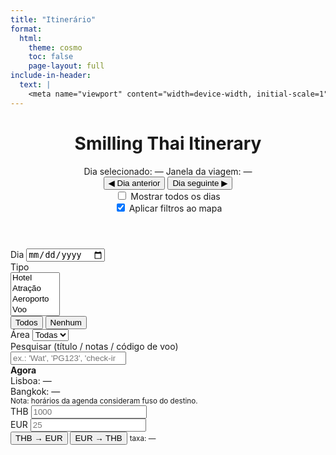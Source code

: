 ```yaml
---
title: "Itinerário"
format:
  html:
    theme: cosmo
    toc: false
    page-layout: full
include-in-header:
  text: |
    <meta name="viewport" content="width=device-width, initial-scale=1">
---
```



```{=html}

<link rel="stylesheet" href="styles.css">

<header class="tp-header">
  <div class="tp-header-left">
    <h1 class="tp-title">Smilling Thai Itinerary</h1>
    <div class="tp-sub">
      <span class="label">Dia selecionado:</span>
      <span id="current-day" class="badge bg-primary">—</span>
      <span class="label">Janela da viagem:</span>
      <span id="trip-range" class="badge bg-secondary">—</span>
    </div>
  </div>
  <div class="tp-header-right">
    <div class="btn-group" role="group">
      <button id="btn-prev" class="btn btn-outline-primary">◀ Dia anterior</button>
      <button id="btn-next" class="btn btn-outline-primary">Dia seguinte ▶</button>
    </div>
    <div class="form-check form-switch mx-3">
      <input class="form-check-input" type="checkbox" id="sw-all-days">
      <label class="form-check-label" for="sw-all-days">Mostrar todos os dias</label>
    </div>
    <div class="form-check form-switch">
      <input class="form-check-input" type="checkbox" id="sw-map-filter" checked>
      <label class="form-check-label" for="sw-map-filter">Aplicar filtros ao mapa</label>
    </div>
  </div>
</header>

<div class="tp-container">
  <!-- Coluna ESQUERDA -->
  <div class="tp-left">
    <div id="map"></div>
    <div id="legend" class="tp-legend"></div>

    <!-- Filtros movidos para baixo do mapa -->
    <div class="tp-controls mt-3">
      <div class="row g-2 align-items-end">
        <div class="col-12 col-lg-4">
          <label for="flt-day" class="form-label">Dia</label>
          <input id="flt-day" type="date" class="form-control" />
        </div>
        <div class="col-12 col-lg-4">
          <label for="flt-type" class="form-label">Tipo</label>
          <div class="d-flex gap-2">
            <select id="flt-type" class="form-select" multiple>
              <option value="Hotel">Hotel</option>
              <option value="Atração">Atração</option>
              <option value="Aeroporto">Aeroporto</option>
              <option value="Voo">Voo</option>
              <option value="Restaurante">Restaurante</option>
              <option value="Transporte">Transporte</option>
              <option value="Sugestao">Sugestão</option>
            </select>
            <div class="btn-group-vertical">
              <button id="btn-types-all" class="btn btn-sm btn-outline-secondary">Todos</button>
              <button id="btn-types-none" class="btn btn-sm btn-outline-secondary">Nenhum</button>
            </div>
          </div>
        </div>
        <div class="col-12 col-lg-4">
          <label for="flt-area" class="form-label">Área</label>
          <select id="flt-area" class="form-select">
            <option value="">Todas</option>
          </select>
        </div>

        <!-- Fuzzy Finder -->
        <div class="col-12">
          <label class="form-label">Pesquisar (título / notas / código de voo)</label>
          <div class="tp-search">
            <input id="flt-q" type="search" class="form-control" placeholder="ex.: 'Wat', 'PG123', 'check-in'…"/>
            <div id="search-results" class="tp-search-results" hidden></div>
          </div>
        </div>
      </div>
    </div>
  </div>

  <!-- Coluna DIREITA -->
  <div class="tp-right">
    <div id="highlights" class="tp-highlights"></div>
    <div id="agenda" class="tp-agenda"></div>

    <!-- Relógio + Conversão -->
    <div class="tp-tools mt-3">
      <div class="tp-clock card mb-2">
        <div><strong>Agora</strong></div>
        <div id="clock-lx">Lisboa: —</div>
        <div id="clock-bkk">Bangkok: —</div>
        <small>Nota: horários da agenda consideram fuso do destino.</small>
      </div>
      <div class="tp-currency card">
        <div class="row g-2 align-items-end">
          <div class="col-6">
            <label class="form-label">THB</label>
            <input id="cc-thb" type="number" class="form-control" placeholder="1000">
          </div>
          <div class="col-6">
            <label class="form-label">EUR</label>
            <input id="cc-eur" type="number" class="form-control" placeholder="25">
          </div>
          <div class="col-12 d-flex gap-2">
            <button id="cc-thb-eur" class="btn btn-sm btn-primary">THB → EUR</button>
            <button id="cc-eur-thb" class="btn btn-sm btn-outline-primary">EUR → THB</button>
            <small id="cc-rate" class="text-muted ms-auto">taxa: —</small>
          </div>
        </div>
      </div>
    </div>
  </div>
</div>


<link rel="stylesheet" href="https://unpkg.com/leaflet@1.9.4/dist/leaflet.css"/>
<script src="https://unpkg.com/leaflet@1.9.4/dist/leaflet.js"></script>
<script type="module" src="app.js"></script>

```

